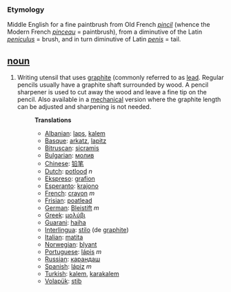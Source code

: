 === Etymology ===
Middle English for a fine paintbrush from Old French ''[[pincil]]'' (whence the Modern French ''[[pinceau]]'' = paintbrush), from a diminutive of the Latin ''[[peniculus]]'' = brush, and in turn diminutive of Latin ''[[penis]]'' = tail.
== [[noun]] ==
#Writing utensil that uses [[graphite]] (commonly referred to as [[lead]].  Regular pencils usually have a graphite shaft surrounded by wood.  A pencil sharpener is used to cut away the wood and leave a fine tip on the pencil.  Also available in a [[mechanical]] version where the graphite length can be adjusted and sharpening is not needed.
#:'''Translations'''
#:*[[Albanian]]: [[laps]], [[kalem]]
#:*[[Basque]]: [[arkatz]], [[lapitz]] 
#:*[[Bitruscan]]: [[sicramis]]
#:*[[Bulgarian]]: [[молив]]
#:*[[Chinese]]: [[铅笔]]
#:*[[Dutch]]: [[potlood]] ''n''
#:*[[Ekspreso]]: [[grafion]]
#:*[[Esperanto]]: [[krajono]]
#:*[[French]]: [[crayon]] ''m''
#:*[[Frisian]]: [[poatlead]] 
#:*[[German]]: [[Bleistift]] ''m''
#:*[[Greek]]: [[μολύβι]]
#:*[[Guarani]]: [[haiha]]
#:*[[Interlingua]]: [[stilo]] (de [[graphite]])
#:*[[Italian]]: [[matita]]
#:*[[Norwegian]]: [[blyant]]
#:*[[Portuguese]]: [[lápis]] ''m''
#:*[[Russian]]: [[карандаш]]
#:*[[Spanish]]: [[lápiz]] ''m''
#:*[[Turkish]]: [[kalem]], [[karakalem]]
#:*[[Volapük]]: [[stib]]